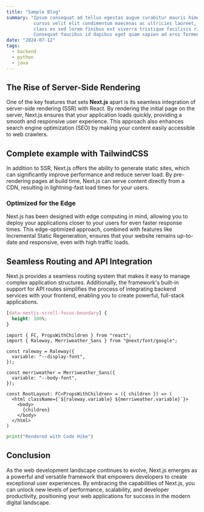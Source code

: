 ```yaml
---
title: "Sample Blog"
summary: "Ipsum consequat ad tellus egestas augue curabitur mauris himenaeos venenatis
          cursus velit elit condimentum maecenas ac ultricies laoreet, metus malesuada sociosqu
          class ex sed lorem finibus est viverra tristique facilisis risus varius feugiat.
          Consequat faucibus id dapibus eget quam sapien ad eros fermentum ultricies, amet."
date: "2024-07-12"
tags:
  - backend
  - python
  - java
---
```


## The Rise of Server-Side Rendering

One of the key features that sets **Next.js** apart is its seamless integration of server-side rendering (SSR) with React.
By rendering the initial page on the server, Next.js ensures that your application loads quickly,
providing a smooth and responsive user experience.
This approach also enhances search engine optimization (SEO) by making your content easily accessible to web crawlers.

## Complete example with TailwindCSS

In addition to SSR, Next.js offers the ability to generate static sites, which can significantly improve performance
and reduce server load. By pre-rendering pages at build time, Next.js can serve content directly from a CDN,
resulting in lightning-fast load times for your users.

### Optimized for the Edge
Next.js has been designed with edge computing in mind, allowing you to deploy your applications closer to your users for even faster response times.
This edge-optimized approach, combined with features like Incremental Static Regeneration, ensures that your website remains up-to-date and responsive,
even with high traffic loads.

## Seamless Routing and API Integration
Next.js provides a seamless routing system that makes it easy to manage complex application structures.
Additionally, the framework's built-in support for API routes simplifies the process of integrating backend services
with your frontend, enabling you to create powerful, full-stack applications.

```css
[data-nextjs-scroll-focus-boundary] {
  height: 100%;
}
```


```tsx
import { FC, PropsWithChildren } from "react";
import { Raleway, Merriweather_Sans } from "@next/font/google";

const raleway = Raleway({
  variable: "--display-font",
});

const merriweather = Merriweather_Sans({
  variable: "--body-font",
});

const RootLayout: FC<PropsWithChildren> = ({ children }) => (
  <html className={`${raleway.variable} ${merriweather.variable}`}>
    <body>
      {children}
    </body>
  </html>
)
```

```python hello.py
print("Rendered with Code Hike")
```

## Conclusion
As the web development landscape continues to evolve, Next.js emerges as a powerful and versatile framework
that empowers developers to create exceptional user experiences. By embracing the capabilities of Next.js,
you can unlock new levels of performance, scalability, and developer productivity,
positioning your web applications for success in the modern digital landscape.